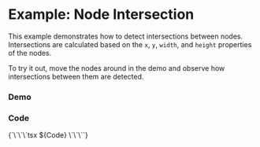 
<Meta of={Stories} />

# Example: Node Intersection

This example demonstrates how to detect intersections between nodes. Intersections are calculated based on the `x`, `y`, `width`, and `height` properties of the nodes.

To try it out, move the nodes around in the demo and observe how intersections between them are detected.

### Demo
<Canvas of={Stories.Default} />

### Code

<Markdown>
{`\`\`\`tsx
${Code}
\`\`\``}
</Markdown>









